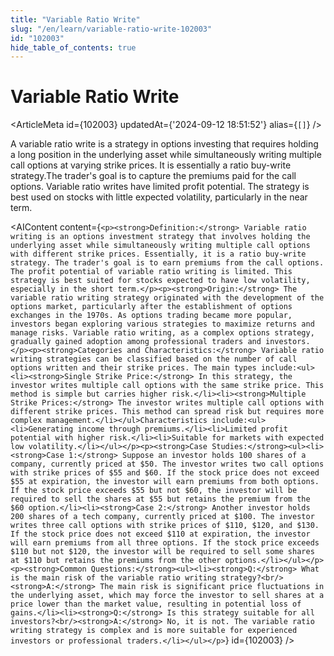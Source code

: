 ```yaml
---
title: "Variable Ratio Write"
slug: "/en/learn/variable-ratio-write-102003"
id: "102003"
hide_table_of_contents: true
---
```



# Variable Ratio Write

<ArticleMeta id={102003} updatedAt={'2024-09-12 18:51:52'} alias={`[]`} />
<div className='border-solid border-b border-t-0 my-4 border-[var(--ifm-color-gray-300)]' />

A variable ratio write is a strategy in options investing that requires holding a long position in the underlying asset while simultaneously writing multiple call options at varying strike prices. It is essentially a ratio buy-write strategy.The trader's goal is to capture the premiums paid for the call options. Variable ratio writes have limited profit potential. The strategy is best used on stocks with little expected volatility, particularly in the near term.

<AIContent content={`<p><strong>Definition:</strong> Variable ratio writing is an options investment strategy that involves holding the underlying asset while simultaneously writing multiple call options with different strike prices. Essentially, it is a ratio buy-write strategy. The trader's goal is to earn premiums from the call options. The profit potential of variable ratio writing is limited. This strategy is best suited for stocks expected to have low volatility, especially in the short term.</p><p><strong>Origin:</strong> The variable ratio writing strategy originated with the development of the options market, particularly after the establishment of options exchanges in the 1970s. As options trading became more popular, investors began exploring various strategies to maximize returns and manage risks. Variable ratio writing, as a complex options strategy, gradually gained adoption among professional traders and investors.</p><p><strong>Categories and Characteristics:</strong> Variable ratio writing strategies can be classified based on the number of call options written and their strike prices. The main types include:<ul><li><strong>Single Strike Price:</strong> In this strategy, the investor writes multiple call options with the same strike price. This method is simple but carries higher risk.</li><li><strong>Multiple Strike Prices:</strong> The investor writes multiple call options with different strike prices. This method can spread risk but requires more complex management.</li></ul>Characteristics include:<ul><li>Generating income through premiums.</li><li>Limited profit potential with higher risk.</li><li>Suitable for markets with expected low volatility.</li></ul></p><p><strong>Case Studies:</strong><ul><li><strong>Case 1:</strong> Suppose an investor holds 100 shares of a company, currently priced at $50. The investor writes two call options with strike prices of $55 and $60. If the stock price does not exceed $55 at expiration, the investor will earn premiums from both options. If the stock price exceeds $55 but not $60, the investor will be required to sell the shares at $55 but retains the premium from the $60 option.</li><li><strong>Case 2:</strong> Another investor holds 200 shares of a tech company, currently priced at $100. The investor writes three call options with strike prices of $110, $120, and $130. If the stock price does not exceed $110 at expiration, the investor will earn premiums from all three options. If the stock price exceeds $110 but not $120, the investor will be required to sell some shares at $110 but retains the premiums from the other options.</li></ul></p><p><strong>Common Questions:</strong><ul><li><strong>Q:</strong> What is the main risk of the variable ratio writing strategy?<br/><strong>A:</strong> The main risk is significant price fluctuations in the underlying asset, which may force the investor to sell shares at a price lower than the market value, resulting in potential loss of gains.</li><li><strong>Q:</strong> Is this strategy suitable for all investors?<br/><strong>A:</strong> No, it is not. The variable ratio writing strategy is complex and is more suitable for experienced investors or professional traders.</li></ul></p>`} id={102003} />
